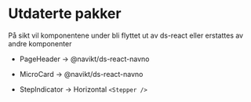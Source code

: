 
<Meta title="ds-react(deprecated)/intro" />

# Utdaterte pakker

På sikt vil komponentene under bli flyttet ut av ds-react eller erstattes av andre komponenter

- PageHeader -> @navikt/ds-react-navno
- MicroCard -> @navikt/ds-react-navno

- StepIndicator -> Horizontal `<Stepper />`
